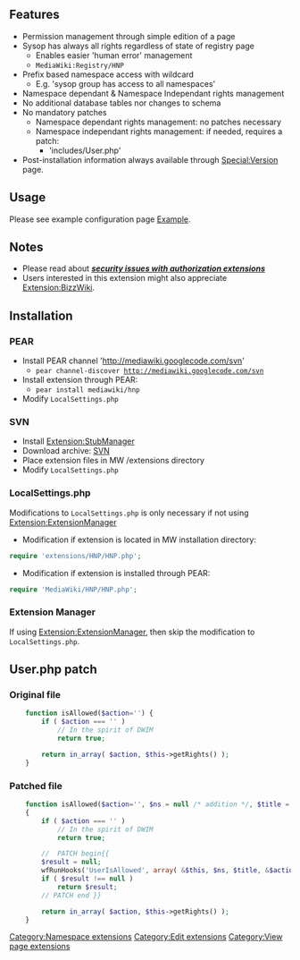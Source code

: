 {{extension
|name   = HNP
|image  =
|type   = user rights
|hook1  = userCan
|status = stable
|mediawiki = 1.11
|version = 1.0.0
|update = 
|download = 
|changelog = See [http://mediawiki.googlecode.com/svn/trunk/extensions/HNP/ SVN]
|description = Provides an hierarchical namespace permissions system (aka "prefixes") to Mediawiki without changes to the base installation nor creation of new database tables.
|author = [[user:jldupont|Jean-Lou Dupont]]
}}
== Features ==
* Permission management through simple edition of a page
* Sysop has always all rights regardless of state of registry page
** Enables easier 'human error' management
** <code>MediaWiki:Registry/HNP</code>
* Prefix based namespace access with wildcard
** E.g. 'sysop group has access to all namespaces'
* Namespace dependant & Namespace Independant rights management
* No additional database tables nor changes to schema
* No mandatory patches
** Namespace dependant rights management: no patches necessary
** Namespace independant rights management: if needed, requires a patch:
*** 'includes/User.php'
* Post-installation information always available through [[Special:Version]] page.

== Usage ==
Please see example configuration page [[{{FULLPAGENAME}}/Example|Example]].

== Notes ==
* Please read about '''''[[security issues with authorization extensions]]'''''
* Users interested in this extension might also appreciate [[Extension:BizzWiki]].

== Installation ==
=== PEAR ===
* Install PEAR channel 'http://mediawiki.googlecode.com/svn'
** <code>pear channel-discover http://mediawiki.googlecode.com/svn</code>
* Install extension through PEAR:
** <code>pear install mediawiki/hnp</code>
* Modify <code>LocalSettings.php</code>
=== SVN ===
* Install [[Extension:StubManager]]
* Download archive: [http://mediawiki.googlecode.com/svn/tags/HNP/ SVN]
* Place extension files in MW /extensions directory
* Modify <code>LocalSettings.php</code>
=== LocalSettings.php ===
Modifications to <code>LocalSettings.php</code> is only necessary if not using [[Extension:ExtensionManager]]
* Modification if extension is located in MW installation directory:
<source lang=php>
require 'extensions/HNP/HNP.php';
</source>
* Modification if extension is installed through PEAR:
<source lang=php>
require 'MediaWiki/HNP/HNP.php';
</source>

=== Extension Manager ===
If using [[Extension:ExtensionManager]], then skip the modification to <code>LocalSettings.php</code>.

== User.php patch ==
=== Original file ===
<source lang=php>
	function isAllowed($action='') {
		if ( $action === '' )
			// In the spirit of DWIM
			return true;

		return in_array( $action, $this->getRights() );
	}
</source>
=== Patched file ===
<source lang=php>
	function isAllowed($action='', $ns = null /* addition */, $title = null /* addition */ ) 
	{
		if ( $action === '' )
			// In the spirit of DWIM
			return true;

		//  PATCH begin{{
		$result = null;
		wfRunHooks('UserIsAllowed', array( &$this, $ns, $title, &$action, &$result ) );
		if ( $result !== null )
			return $result;
		// PATCH end }}

		return in_array( $action, $this->getRights() );
	}
</source>

[[Category:Namespace extensions]]
[[Category:Edit extensions]]
[[Category:View page extensions]]

